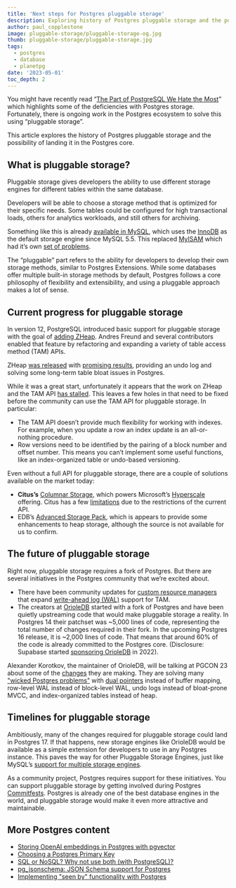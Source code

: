 ```yaml
---
title: 'Next steps for Postgres pluggable storage'
description: Exploring history of Postgres pluggable storage and the possibility of landing it in the Postgres core.
author: paul_copplestone
image: pluggable-storage/pluggable-storage-og.jpg
thumb: pluggable-storage/pluggable-storage.jpg
tags:
  - postgres
  - database
  - planetpg
date: '2023-05-01'
toc_depth: 2
---
```


You might have recently read “[The Part of PostgreSQL We Hate the Most](https://ottertune.com/blog/the-part-of-postgresql-we-hate-the-most/)” which highlights some of the deficiencies with Postgres storage. Fortunately, there is ongoing work in the Postgres ecosystem to solve this using “pluggable storage”.

This article explores the history of Postgres pluggable storage and the possibility of landing it in the Postgres core.

## What is pluggable storage?

Pluggable storage gives developers the ability to use different storage engines for different tables within the same database.

Developers will be able to choose a storage method that is optimized for their specific needs. Some tables could be configured for high transactional loads, others for analytics workloads, and still others for archiving.

Something like this is already [available in MySQL](https://en.wikipedia.org/wiki/Comparison_of_MySQL_database_engines), which uses the [InnoDB](https://en.wikipedia.org/wiki/InnoDB) as the default storage engine since MySQL 5.5. This replaced [MyISAM](https://en.wikipedia.org/wiki/MyISAM) which had it’s own [set of problems](https://www.percona.com/blog/using-myisam-in-production/).

The “pluggable” part refers to the ability for developers to develop their own storage methods, similar to Postgres Extensions. While some databases offer multiple built-in storage methods by default, Postgres follows a core philosophy of flexibility and extensibility, and using a pluggable approach makes a lot of sense.

## Current progress for pluggable storage

In version 12, PostgreSQL introduced basic support for pluggable storage with the goal of [adding ZHeap](https://anarazel.de/talks/2019-05-30-pgcon-pluggable-table-storage/pluggable.pdf). Andres Freund and several contributors enabled that feature by refactoring and expanding a variety of table access method (TAM) APIs.

ZHeap [was released](https://github.com/EnterpriseDB/zheap) with [promising results](https://www.pgcon.org/2018/schedule/attachments/501_zheap-a-new-storage-format-postgresql-5.pdf), providing an undo log and solving some long-term table bloat issues in Postgres.

While it was a great start, unfortunately it appears that the work on ZHeap and the TAM API [has stalled](https://twitter.com/andy_pavlo/status/1590703943176589312).
This leaves a few holes in that need to be fixed before the community can use the TAM API for pluggable storage. In particular:

- The TAM API doesn’t provide much flexibility for working with indexes. For example, when you update a row an index update is an all-or-nothing procedure.
- Row versions need to be identified by the pairing of a block number and offset number. This means you can’t implement some useful functions, like an index-organized table or undo-based versioning.

Even without a full API for pluggable storage, there are a couple of solutions available on the market today:

- **Citus’s** [Columnar Storage](https://docs.citusdata.com/en/v11.1/admin_guide/table_management.html#columnar-storage), which powers Microsoft’s [Hyperscale](https://azure.microsoft.com/en-us/updates/azure-database-for-postgresql-hyperscale-citus-is-now-available/) offering. Citus has a few [limitations](https://docs.citusdata.com/en/v11.1/admin_guide/table_management.html#limitations) due to the restrictions of the current API.
- EDB’s [Advanced Storage Pack](https://www.infoworld.com/article/3681112/3-key-features-in-edb-postgresql-15.html), which is appears to provide some enhancements to heap storage, although the source is not available for us to confirm.

## The future of pluggable storage

Right now, pluggable storage requires a fork of Postgres. But there are several initiatives in the Postgres community that we’re excited about.

- There have been community updates for [custom resource managers](https://git.postgresql.org/gitweb/?p=postgresql.git;a=commitdiff;h=5c279a6d350205cc98f91fb8e1d3e4442a6b25d1) that expand [write-ahead log (WAL)](https://www.postgresql.org/docs/current/wal-intro.html) support for TAM.
- The creators at [OrioleDB](https://github.com/orioledb/orioledb) started with a fork of Postgres and have been quietly upstreaming code that would make pluggable storage a reality. In Postgres 14 their patchset was ~5,000 lines of code, representing the total number of changes required in their fork. In the upcoming Postgres 16 release, it is ~2,000 lines of code. That means that around 60% of the code is already committed to the Postgres core. (Disclosure: Supabase started [sponsoring OrioleDB](https://supabase.com/blog/supabase-series-b#where-were-going) in 2022).

<div className="bg-gray-300 rounded-lg px-6 py-2 italic">

Alexander Korotkov, the maintainer of OrioleDB, will be talking at PGCON 23 about some of the [changes](https://www.pgcon.org/events/pgcon_2023/schedule/session/470-future-of-table-access-methods/) they are making. They are solving many ["wicked Postgres problems"](https://www.slideshare.net/AlexanderKorotkov/solving-postgresql-wicked-problems) with [dual pointers](https://www.orioledata.com/blog/buffer-management/) instead of buffer mapping, row-level WAL instead of block-level WAL, undo logs instead of bloat-prone MVCC, and index-organized tables instead of heap.

</div>

## Timelines for pluggable storage

Ambitiously, many of the changes required for pluggable storage could land in Postgres 17. If that happens, new storage engines like OrioleDB would be available as a simple extension for developers to use in any Postgres instance. This paves the way for other Pluggable Storage Engines, just like MySQL’s [support for multiple storage engines](https://dev.mysql.com/doc/refman/5.7/en/storage-engines.html).

As a community project, Postgres requires support for these initiatives. You can support pluggable storage by getting involved during Postgres [Commitfests](https://supabase.com/blog/postgresql-commitfest). Postgres is already one of the best database engines in the world, and pluggable storage would make it even more attractive and maintainable.

## More Postgres content

- [Storing OpenAI embeddings in Postgres with pgvector](https://supabase.com/blog/openai-embeddings-postgres-vector)
- [Choosing a Postgres Primary Key](https://supabase.com/blog/choosing-a-postgres-primary-key)
- [SQL or NoSQL? Why not use both (with PostgreSQL)?](https://supabase.com/blog/sql-or-nosql-both-with-postgresql)
- [pg_jsonschema: JSON Schema support for Postgres](https://supabase.com/blog/pg-jsonschema-a-postgres-extension-for-json-validation)
- [Implementing "seen by" functionality with Postgres](https://supabase.com/blog/seen-by-in-postgresql)
